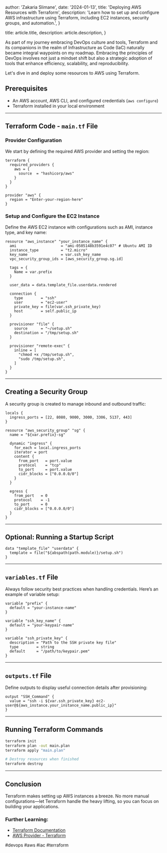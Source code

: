 
  author: 'Zakaria Slimane',
  date: '2024-01-13',
  title: 'Deploying AWS Resources with Terraform',
  description:
    'Learn how to set up and configure AWS infrastructure using Terraform, including EC2 instances, security groups, and automation.',
}

  title: article.title,
  description: article.description,
}


As part of my journey embracing DevOps culture and tools, Terraform and its companions in the realm of Infrastructure as Code (IaC) naturally became integral waypoints on my roadmap. Embracing the principles of DevOps involves not just a mindset shift but also a strategic adoption of tools that enhance efficiency, scalability, and reproducibility.

Let's dive in and deploy some resources to AWS using Terraform.

## Prerequisites

- An AWS account, AWS CLI, and configured credentials (`aws configure`)
- Terraform installed in your local environment

---

## Terraform Code - `main.tf` File

### Provider Configuration

We start by defining the required AWS provider and setting the region:

```hcl
terraform {
  required_providers {
    aws = {
      source  = "hashicorp/aws"
    }
  }
}

provider "aws" {
  region = "Enter-your-region-here"
}
```

### Setup and Configure the EC2 Instance

Define the AWS EC2 instance with configurations such as AMI, instance type, and key name:

```hcl
resource "aws_instance" "your_instance_name" {
  ami                    = "ami-0505148b3591e4c07" # Ubuntu AMI ID
  instance_type          = "t2.micro"
  key_name               = var.ssh_key_name
  vpc_security_group_ids = [aws_security_group.sg.id]

  tags = {
    Name = var.prefix
  }

  user_data = data.template_file.userdata.rendered

  connection {
    type        = "ssh"
    user        = "ec2-user"
    private_key = file(var.ssh_private_key)
    host        = self.public_ip
  }

  provisioner "file" {
    source      = "~/setup.sh"
    destination = "/tmp/setup.sh"
  }

  provisioner "remote-exec" {
    inline = [
      "chmod +x /tmp/setup.sh",
      "sudo /tmp/setup.sh",
    ]
  }
}
```

---

## Creating a Security Group

A security group is created to manage inbound and outbound traffic:

```hcl
locals {
  ingress_ports = [22, 8080, 9000, 3000, 3306, 5137, 443]
}

resource "aws_security_group" "sg" {
  name = "${var.prefix}-sg"

  dynamic "ingress" {
    for_each = local.ingress_ports
    iterator = port
    content {
      from_port   = port.value
      protocol    = "tcp"
      to_port     = port.value
      cidr_blocks = ["0.0.0.0/0"]
    }
  }

  egress {
    from_port   = 0
    protocol    = -1
    to_port     = 0
    cidr_blocks = ["0.0.0.0/0"]
  }
}
```

---

## Optional: Running a Startup Script

```hcl
data "template_file" "userdata" {
  template = file("${abspath(path.module)}/setup.sh")
}
```

---

## `variables.tf` File

Always follow security best practices when handling credentials. Here’s an example of variable setup:

```hcl
variable "prefix" {
  default = "your-instance-name"
}

variable "ssh_key_name" {
  default = "your-keypair-name"
}

variable "ssh_private_key" {
  description = "Path to the SSH private key file"
  type        = string
  default     = "/path/to/keypair.pem"
}
```

---

## `outputs.tf` File

Define outputs to display useful connection details after provisioning:

```hcl
output "SSH_Command" {
  value = "ssh -i ${var.ssh_private_key} ec2-user@${aws_instance.your_instance_name.public_ip}"
}
```

---

## Running Terraform Commands

```bash
terraform init
terraform plan -out main.plan
terraform apply "main.plan"

# Destroy resources when finished
terraform destroy
```

---

## Conclusion

Terraform makes setting up AWS instances a breeze. No more manual configurations—let Terraform handle the heavy lifting, so you can focus on building your applications.

### Further Learning:

- [Terraform Documentation](https://developer.hashicorp.com/terraform/docs)
- [AWS Provider - Terraform](https://registry.terraform.io/providers/hashicorp/aws/latest/docs)

#devops #aws #iac #terraform
